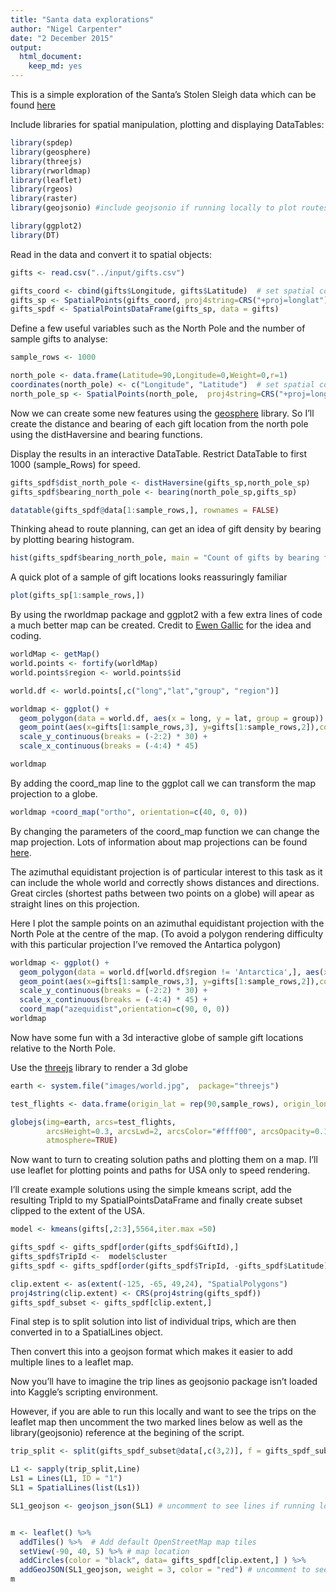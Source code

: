 ---
title: "Santa data explorations"
author: "Nigel Carpenter"
date: "2 December 2015"
output: 
  html_document: 
    keep_md: yes
---

This is a simple exploration of the Santa’s Stolen Sleigh data which can be found [here](https://www.kaggle.com/c/santas-stolen-sleigh/data)

Include libraries for spatial manipulation, plotting and displaying DataTables:

```{r}
library(spdep)
library(geosphere)
library(threejs)
library(rworldmap)
library(leaflet)
library(rgeos)
library(raster)
library(geojsonio) #include geojsonio if running locally to plot routes in leaflet

library(ggplot2)
library(DT)

```

Read in the data and convert it to spatial objects:

```{r}
gifts <- read.csv("../input/gifts.csv")

gifts_coord <- cbind(gifts$Longitude, gifts$Latitude)  # set spatial coordinates
gifts_sp <- SpatialPoints(gifts_coord, proj4string=CRS("+proj=longlat"))
gifts_spdf <- SpatialPointsDataFrame(gifts_sp, data = gifts)
```

Define a few useful variables such as the North Pole and the number of sample gifts to analyse:

```{r}
sample_rows <- 1000

north_pole <- data.frame(Latitude=90,Longitude=0,Weight=0,r=1)
coordinates(north_pole) <- c("Longitude", "Latitude")  # set spatial coordinates
north_pole_sp <- SpatialPoints(north_pole,  proj4string=CRS("+proj=longlat"))
```

Now we can create some new features using the [geosphere](https://cran.r-project.org/web/packages/geosphere/geosphere.pdf) library.
So I'll create the distance and bearing of each gift location from the north pole using the distHaversine and bearing functions.

Display the results in an interactive DataTable. Restrict DataTable to first 1000 (sample_Rows) for speed.

```{r}
gifts_spdf$dist_north_pole <- distHaversine(gifts_sp,north_pole_sp)
gifts_spdf$bearing_north_pole <- bearing(north_pole_sp,gifts_sp)

datatable(gifts_spdf@data[1:sample_rows,], rownames = FALSE)
```

Thinking ahead to route planning, can get an idea of gift density by bearing by plotting bearing histogram. 

```{r}
hist(gifts_spdf$bearing_north_pole, main = "Count of gifts by bearing from North Pole")
```

A quick plot of a sample of gift locations looks reassuringly familiar

```{r}
plot(gifts_sp[1:sample_rows,])
```

By using the rworldmap package and ggplot2 with a few extra lines of code a much better map can be created. Credit to [Ewen Gallic](http://egallic.fr/maps-with-r/) for the idea and coding. 

```{r}
worldMap <- getMap()
world.points <- fortify(worldMap)
world.points$region <- world.points$id

world.df <- world.points[,c("long","lat","group", "region")]

worldmap <- ggplot() + 
  geom_polygon(data = world.df, aes(x = long, y = lat, group = group)) +
  geom_point(aes(x=gifts[1:sample_rows,3], y=gifts[1:sample_rows,2]),color="yellow", size=1) + 
  scale_y_continuous(breaks = (-2:2) * 30) +
  scale_x_continuous(breaks = (-4:4) * 45)

worldmap

```

By adding the coord_map line to the ggplot call we can transform the map projection to a globe.

```{r}
worldmap +coord_map("ortho", orientation=c(40, 0, 0))

```

By changing the parameters of the coord_map function we can change the map projection. Lots of information about map projections can be found [here](http://www.progonos.com/furuti/MapProj/Normal/CartProp/Geodesic/geodesic.html).

The azimuthal equidistant projection is of particular interest to this task as it can include the whole world and correctly shows distances and directions. Great circles (shortest paths between two points on a globe) will apear as straight lines on this projection.

Here I plot the sample points on an azimuthal equidistant projection with the North Pole at the centre of the map. (To avoid a polygon rendering difficulty with this particular projection I've removed the Antartica polygon)

```{r}
worldmap <- ggplot() + 
  geom_polygon(data = world.df[world.df$region != 'Antarctica',], aes(x = long, y = lat, group = group)) +
  geom_point(aes(x=gifts[1:sample_rows,3], y=gifts[1:sample_rows,2]),color="yellow", size=1) + 
  scale_y_continuous(breaks = (-2:2) * 30) +
  scale_x_continuous(breaks = (-4:4) * 45) +
  coord_map("azequidist",orientation=c(90, 0, 0))
worldmap
```

Now have some fun with a 3d interactive globe of sample gift locations relative to the North Pole.

Use the [threejs](http://bwlewis.github.io/rthreejs/globe/index.html) library to render a 3d globe

```{r}
earth <- system.file("images/world.jpg",  package="threejs")

test_flights <- data.frame(origin_lat = rep(90,sample_rows), origin_long = rep(0,sample_rows), dest_lat = gifts[1:sample_rows,'Latitude'], dest_long = gifts[1:sample_rows,'Longitude'])

globejs(img=earth, arcs=test_flights,
        arcsHeight=0.3, arcsLwd=2, arcsColor="#ffff00", arcsOpacity=0.15,
        atmosphere=TRUE)
```

Now want to turn to creating solution paths and plotting them on a map. 
I'll use leaflet for plotting points and paths for USA only to speed rendering.

I'll create example solutions using the simple kmeans script, add the resulting TripId to my SpatialPointsDataFrame and finally create subset clipped to the extent of the USA.

```{r}
model <- kmeans(gifts[,2:3],5564,iter.max =50)

gifts_spdf <- gifts_spdf[order(gifts_spdf$GiftId),]
gifts_spdf$TripId <-  model$cluster
gifts_spdf <- gifts_spdf[order(gifts_spdf$TripId, -gifts_spdf$Latitude),]

clip.extent <- as(extent(-125, -65, 49,24), "SpatialPolygons")
proj4string(clip.extent) <- CRS(proj4string(gifts_spdf))
gifts_spdf_subset <- gifts_spdf[clip.extent,]

```

Final step is to split solution into list of individual trips, which are then converted in to a SpatialLines object.

Then convert this into a geojson format which makes it easier to add multiple lines to a leaflet map.

Now you'll have to imagine the trip lines as geojsonio package isn't loaded into Kaggle's scripting environment.

However, if you are able to run this locally and want to see the trips on the leaflet map then uncomment the two marked lines below as well as the library(geojsonio) reference at the begining of the script.

```{r}

trip_split <- split(gifts_spdf_subset@data[,c(3,2)], f = gifts_spdf_subset$TripId, drop = TRUE)

L1 <- sapply(trip_split,Line)
Ls1 = Lines(L1, ID = "1")
SL1 = SpatialLines(list(Ls1))

SL1_geojson <- geojson_json(SL1) # uncomment to see lines if running locally


m <- leaflet() %>%
  addTiles() %>%  # Add default OpenStreetMap map tiles
  setView(-90, 40, 5) %>% # map location
  addCircles(color = "black", data= gifts_spdf[clip.extent,] ) %>%
  addGeoJSON(SL1_geojson, weight = 3, color = "red") # uncomment to see lines if running locally
m 

```